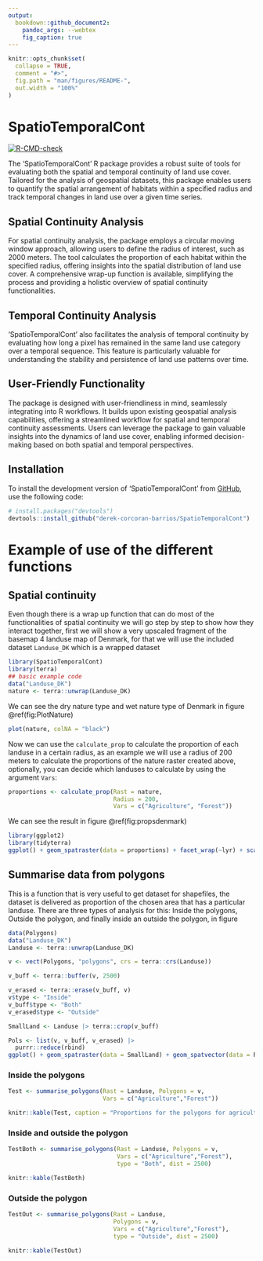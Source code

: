 ```yaml
---
output:
  bookdown::github_document2:
    pandoc_args: --webtex
    fig_caption: true
---
```


<!-- README.md is generated from README.Rmd. Please edit that file -->

```r
knitr::opts_chunk$set(
  collapse = TRUE,
  comment = "#>",
  fig.path = "man/figures/README-",
  out.width = "100%"
)
```

# SpatioTemporalCont

<!-- badges: start -->
[![R-CMD-check](https://github.com/derek-corcoran-barrios/SpatioTemporalCont/actions/workflows/R-CMD-check.yaml/badge.svg)](https://github.com/derek-corcoran-barrios/SpatioTemporalCont/actions/workflows/R-CMD-check.yaml)
<!-- badges: end -->

The 'SpatioTemporalCont' R package provides a robust suite of tools for evaluating both the spatial and temporal continuity of land use cover. Tailored for the analysis of geospatial datasets, this package enables users to quantify the spatial arrangement of habitats within a specified radius and track temporal changes in land use over a given time series.

## Spatial Continuity Analysis

For spatial continuity analysis, the package employs a circular moving window approach, allowing users to define the radius of interest, such as 2000 meters. The tool calculates the proportion of each habitat within the specified radius, offering insights into the spatial distribution of land use cover. A comprehensive wrap-up function is available, simplifying the process and providing a holistic overview of spatial continuity functionalities.

## Temporal Continuity Analysis

'SpatioTemporalCont' also facilitates the analysis of temporal continuity by evaluating how long a pixel has remained in the same land use category over a temporal sequence. This feature is particularly valuable for understanding the stability and persistence of land use patterns over time.

## User-Friendly Functionality

The package is designed with user-friendliness in mind, seamlessly integrating into R workflows. It builds upon existing geospatial analysis capabilities, offering a streamlined workflow for spatial and temporal continuity assessments. Users can leverage the package to gain valuable insights into the dynamics of land use cover, enabling informed decision-making based on both spatial and temporal perspectives.

## Installation

To install the development version of 'SpatioTemporalCont' from [GitHub](https://github.com/), use the following code: 

``` r
# install.packages("devtools")
devtools::install_github("derek-corcoran-barrios/SpatioTemporalCont")
```

# Example of use of the different functions

## Spatial continuity

Even though there is a wrap up function that can do most of the functionalities of spatial continuity we will go step by step to show how they interact together, first we will show a very upscaled fragment of the basemap 4 landuse map of Denmark, for that we will use the included dataset `Landuse_DK` which is a wrapped dataset

```r
library(SpatioTemporalCont)
library(terra)
## basic example code
data("Landuse_DK")
nature <- terra::unwrap(Landuse_DK)
```

We can see the dry nature type and wet nature type of Denmark in figure \@ref(fig:PlotNature)

```r
plot(nature, colNA = "black")
```


Now we can use the `calculate_prop` to calculate the proportion of each landuse in a certain radius, as an example we will use a radius of 200 meters to calculate the proportions of the nature raster created above, optionally, you can decide which landuses to calculate by using the argument `Vars`:

```r
proportions <- calculate_prop(Rast = nature, 
                              Radius = 200, 
                              Vars = c("Agriculture", "Forest"))
```

We can see the result in figure \@ref(fig:propsdenmark)

```r
library(ggplot2)
library(tidyterra)
ggplot() + geom_spatraster(data = proportions) + facet_wrap(~lyr) + scale_fill_viridis_c() + theme_void()
```

## Summarise data from polygons

This is a function that is very useful to get dataset for shapefiles, the dataset is delivered as proportion of the chosen area that has a particular landuse. There are three types of analysis for this: Inside the polygons, Outside the polygon, and finally inside an outside the polygon, in figure 

```r
data(Polygons)
data("Landuse_DK")
Landuse <- terra::unwrap(Landuse_DK)

v <- vect(Polygons, "polygons", crs = terra::crs(Landuse))
```

```r
v_buff <- terra::buffer(v, 2500)

v_erased <- terra::erase(v_buff, v)
v$type <- "Inside"
v_buff$type <- "Both"
v_erased$type <- "Outside"

SmallLand <- Landuse |> terra::crop(v_buff)

Pols <- list(v, v_buff, v_erased) |> 
  purrr::reduce(rbind)
ggplot() + geom_spatraster(data = SmallLand) + geom_spatvector(data = Pols) + facet_wrap(~type) + scale_fill_viridis_d()
```


### Inside the polygons

```r
Test <- summarise_polygons(Rast = Landuse, Polygons = v,
                           Vars = c("Agriculture","Forest"))
```


```r
knitr::kable(Test, caption = "Proportions for the polygons for agriculture and forest")
```

### Inside and outside the polygon

```r
TestBoth <- summarise_polygons(Rast = Landuse, Polygons = v,
                               Vars = c("Agriculture","Forest"), 
                               type = "Both", dist = 2500)
```

```r
knitr::kable(TestBoth)
```

### Outside the polygon

```r
TestOut <- summarise_polygons(Rast = Landuse, 
                              Polygons = v,
                              Vars = c("Agriculture","Forest"), 
                              type = "Outside", dist = 2500)
```

```r
knitr::kable(TestOut)
```

